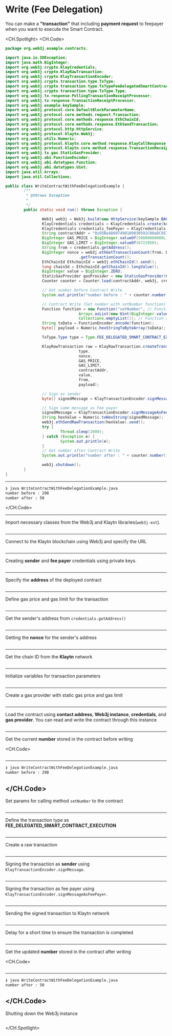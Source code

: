 # Write (Fee Delegation)

You can make a **"transaction"** that including **payment request** to feepayer when you want to execute the Smart Contract.

<CH.Spotlight>
<CH.Code>

```java WriteContractWithFeeDelegationExample.java
package org.web3j.example.contracts;

import java.io.IOException;
import java.math.BigInteger;
import org.web3j.crypto.KlayCredentials;
import org.web3j.crypto.KlayRawTransaction;
import org.web3j.crypto.KlayTransactionEncoder;
import org.web3j.crypto.transaction.type.TxType;
import org.web3j.crypto.transaction.type.TxTypeFeeDelegatedSmartContractExecution;
import org.web3j.crypto.transaction.type.TxType.Type;
import org.web3j.tx.response.PollingTransactionReceiptProcessor;
import org.web3j.tx.response.TransactionReceiptProcessor;
import org.web3j.example.keySample;
import org.web3j.protocol.core.DefaultBlockParameterName;
import org.web3j.protocol.core.methods.request.Transaction;
import org.web3j.protocol.core.methods.response.EthChainId;
import org.web3j.protocol.core.methods.response.EthSendTransaction;
import org.web3j.protocol.http.HttpService;
import org.web3j.protocol.klaytn.Web3j;
import org.web3j.utils.Numeric;
import org.web3j.protocol.klaytn.core.method.response.KlayCallResponse;
import org.web3j.protocol.klaytn.core.method.response.TransactionReceipt;
import org.web3j.tx.gas.StaticGasProvider;
import org.web3j.abi.FunctionEncoder;
import org.web3j.abi.datatypes.Function;
import org.web3j.abi.datatypes.Uint;
import java.util.Arrays;
import java.util.Collections;

public class WriteContractWithFeeDelegationExample {
        /**
         * @throws Exception
         * 
         */
        public static void run() throws Exception {

                Web3j web3j = Web3j.build(new HttpService(keySample.BAOBAB_URL));
                KlayCredentials credentials = KlayCredentials.create(keySample.LEGACY_KEY_privkey);
                KlayCredentials credentials_feePayer = KlayCredentials.create(keySample.LEGACY_KEY_FEEPAYER_privkey);
                String contractAddr = "0x95Be48607498109030592C08aDC9577c7C2dD505";
                BigInteger GAS_PRICE = BigInteger.valueOf(50000000000L);
                BigInteger GAS_LIMIT = BigInteger.valueOf(6721950);
                String from = credentials.getAddress();
                BigInteger nonce = web3j.ethGetTransactionCount(from, DefaultBlockParameterName.LATEST).send()
                                .getTransactionCount();
                EthChainId EthchainId = web3j.ethChainId().send();
                long chainId = EthchainId.getChainId().longValue();
                BigInteger value = BigInteger.ZERO;
                StaticGasProvider gasProvider = new StaticGasProvider(GAS_PRICE, GAS_LIMIT);
                Counter counter = Counter.load(contractAddr, web3j, credentials.convertToCredentials(), gasProvider);

                // Get number before Contract Write
                System.out.println("number before : " + counter.number().send());

                // Contract Write (Set number with setNumber function)
                Function function = new Function("setNumber", // Function name
                                Arrays.asList(new Uint(BigInteger.valueOf(50))), // Function input parameters
                                Collections.emptyList()); // Function returned parameters
                String txData = FunctionEncoder.encode(function);
                byte[] payload = Numeric.hexStringToByteArray(txData);

                TxType.Type type = Type.FEE_DELEGATED_SMART_CONTRACT_EXECUTION;

                KlayRawTransaction raw = KlayRawTransaction.createTransaction(
                                type,
                                nonce,
                                GAS_PRICE,
                                GAS_LIMIT,
                                contractAddr,
                                value,
                                from,
                                payload);

                // Sign as sender
                byte[] signedMessage = KlayTransactionEncoder.signMessage(raw, chainId, credentials);

                // Sign same message as Fee payer
                signedMessage = KlayTransactionEncoder.signMessageAsFeePayer(raw, chainId, credentials_feePayer);
                String hexValue = Numeric.toHexString(signedMessage);
                web3j.ethSendRawTransaction(hexValue).send();
                try {
                        Thread.sleep(2000);
                } catch (Exception e) {
                        System.out.println(e);
                }
                // Get number after Contract Write
                System.out.println("number after : " + counter.number().send());

                web3j.shutdown();
        }
}
```

---

```zsh output
❯ java WriteContractWithFeeDelegationExample.java
number before : 298
number after : 50
```

</CH.Code>

---

Import necessary classes from the Web3j and Klaytn libraries(`web3j-ext`).

```java WriteContractWithFeeDelegationExample.java focus=1:28

```

---

Connect to the Klaytn blockchain using Web3j and specify the URL

```java WriteContractWithFeeDelegationExample.java focus=37

```

---

Creating **sender** and **fee payer** credentials using private keys.

```java WriteContractWithFeeDelegationExample.java focus=38:39

```

---

Specify the **address** of the deployed contract

```java WriteContractWithFeeDelegationExample.java focus=38

```

---

Define gas price and gas limit for the transaction

```java WriteContractWithFeeDelegationExample.java focus=41:42

```

---

Get the sender's address from `credentials.getAddress()`

```java WriteContractWithFeeDelegationExample.java focus=43

```

---

Getting the **nonce** for the sender's address

```java WriteContractWithFeeDelegationExample.java focus=44:45

```

---

Get the chain ID from the **Klaytn** network

```java WriteContractWithFeeDelegationExample.java focus=46:47

```

---

Initialize variables for transaction parameters

```java WriteContractWithFeeDelegationExample.java focus=48

```

---

Create a gas provider with static gas price and gas limit

```java WriteContractWithFeeDelegationExample.java focus=49

```

---

Load the contract using **contact address**, **Web3j instance**, **credentials**, and **gas provider**. You can read and write the contract through this instance

```java WriteContractWithFeeDelegationExample.java focus=50

```

---

Get the current **number** stored in the contract before writing

<CH.Code>
```java WriteContractWithFeeDelegationExample.java focus=52:53

````


---

```zsh output
❯ java WriteContractWithFeeDelegationExample.java
number before : 298

````

## </CH.Code>

Set params for calling method `setNumber` to the contract

```java WriteContractWithFeeDelegationExample.java focus=55:60

```

---

Define the transaction type as **FEE_DELEGATED_SMART_CONTRACT_EXECUTION**

```java WriteContractWithFeeDelegationExample.java focus=62

```

---

Create a raw transaction

```java WriteContractWithFeeDelegationExample.java focus=64:72

```

---

Signing the transaction as **sender** using `KlayTransactionEncoder.signMessage`. 

```java WriteContractWithFeeDelegationExample.java focus=74:75

```

---

Signing the transaction as fee payer using `KlayTransactionEncoder.signMessageAsFeePayer`. 

```java WriteContractWithFeeDelegationExample.java focus=77:78

```

---

Sending the signed transaction to Klaytn network

```java WriteContractWithFeeDelegationExample.java focus=80

```

---

Delay for a short time to ensure the transaction is completed

```java WriteContractWithFeeDelegationExample.java focus=81:85

```

---

Get the updated **number** stored in the contract after writing

<CH.Code>
```java WriteContractWithFeeDelegationExample.java focus=86:87

````


---

```zsh output
❯ java WriteContractWithFeeDelegationExample.java
number after : 50

````

## </CH.Code>

Shutting down the Web3j instance

```java WriteContractWithFeeDelegationExample.java focus=89

```

</CH.Spotlight>

